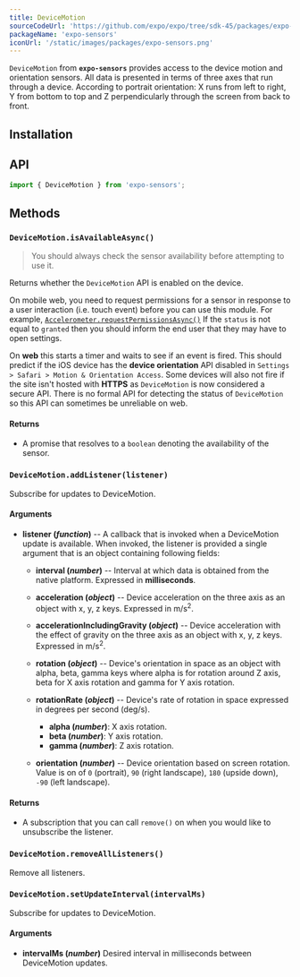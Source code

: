 ```yaml
---
title: DeviceMotion
sourceCodeUrl: 'https://github.com/expo/expo/tree/sdk-45/packages/expo-sensors'
packageName: 'expo-sensors'
iconUrl: '/static/images/packages/expo-sensors.png'
---
```



`DeviceMotion` from **`expo-sensors`** provides access to the device motion and orientation sensors. All data is presented in terms of three axes that run through a device. According to portrait orientation: X runs from left to right, Y from bottom to top and Z perpendicularly through the screen from back to front.

<PlatformsSection android emulator ios simulator web />

## Installation

<APIInstallSection />

## API

```js
import { DeviceMotion } from 'expo-sensors';
```

## Methods

### `DeviceMotion.isAvailableAsync()`

> You should always check the sensor availability before attempting to use it.

Returns whether the `DeviceMotion` API is enabled on the device.

On mobile web, you need to request permissions for a sensor in response to a user interaction (i.e. touch event) before you can use this module. For example, [`Accelerometer.requestPermissionsAsync()`](/versions/latest/sdk/accelerometer.mdx#accelerometerisavailableasync) If the `status` is not equal to `granted` then you should inform the end user that they may have to open settings.

On **web** this starts a timer and waits to see if an event is fired. This should predict if the iOS device has the **device orientation** API disabled in `Settings > Safari > Motion & Orientation Access`. Some devices will also not fire if the site isn't hosted with **HTTPS** as `DeviceMotion` is now considered a secure API. There is no formal API for detecting the status of `DeviceMotion` so this API can sometimes be unreliable on web.

#### Returns

- A promise that resolves to a `boolean` denoting the availability of the sensor.

### `DeviceMotion.addListener(listener)`

Subscribe for updates to DeviceMotion.

#### Arguments

- **listener (_function_)** -- A callback that is invoked when a
  DeviceMotion update is available. When invoked, the listener is
  provided a single argument that is an object containing following fields:

  - **interval (_number_)** -- Interval at which data is obtained from the native platform. Expressed in **milliseconds**.

  - **acceleration (_object_)** -- Device acceleration on the three axis as an object with x, y, z keys. Expressed in m/s<sup>2</sup>.

  - **accelerationIncludingGravity (_object_)** -- Device acceleration with the effect of gravity on the three axis as an object with x, y, z keys. Expressed in m/s<sup>2</sup>.

  - **rotation (_object_)** -- Device's orientation in space as an object with alpha, beta, gamma keys where alpha is for rotation around Z axis, beta for X axis rotation and gamma for Y axis rotation.

  - **rotationRate (_object_)** -- Device's rate of rotation in space expressed in degrees per second (deg/s).

    - **alpha (_number_)**: X axis rotation.
    - **beta (_number_)**: Y axis rotation.
    - **gamma (_number_)**: Z axis rotation.

  - **orientation (_number_)** -- Device orientation based on screen rotation. Value is on of `0` (portrait), `90` (right landscape), `180` (upside down), `-90` (left landscape).

#### Returns

- A subscription that you can call `remove()` on when you
  would like to unsubscribe the listener.

### `DeviceMotion.removeAllListeners()`

Remove all listeners.

### `DeviceMotion.setUpdateInterval(intervalMs)`

Subscribe for updates to DeviceMotion.

#### Arguments

- **intervalMs (_number_)** Desired interval in milliseconds between
  DeviceMotion updates.
